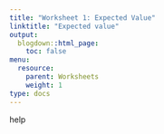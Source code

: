 ```yaml
---
title: "Worksheet 1: Expected Value"
linktitle: "Expected value"
output:
  blogdown::html_page:
    toc: false
menu:
  resource:
    parent: Worksheets
    weight: 1
type: docs
---
```


help